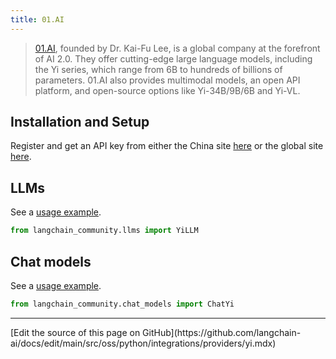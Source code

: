 ```yaml
---
title: 01.AI
---
```


>[01.AI](https://www.lingyiwanwu.com/en), founded by Dr. Kai-Fu Lee, is a global company at the forefront of AI 2.0. They offer cutting-edge large language models, including the Yi series, which range from 6B to hundreds of billions of parameters. 01.AI also provides multimodal models, an open API platform, and open-source options like Yi-34B/9B/6B and Yi-VL.

## Installation and Setup

Register and get an API key from either the China site [here](https://platform.lingyiwanwu.com/apikeys) or the global site [here](https://platform.01.ai/apikeys).

## LLMs

See a [usage example](/oss/python/integrations/llms/yi).

```python
from langchain_community.llms import YiLLM
```

## Chat models

See a [usage example](/oss/python/integrations/chat/yi).

```python
from langchain_community.chat_models import ChatYi
```

---

<Callout icon="pen-to-square" iconType="regular">
  [Edit the source of this page on GitHub](https://github.com/langchain-ai/docs/edit/main/src/oss/python/integrations/providers/yi.mdx)
</Callout>

